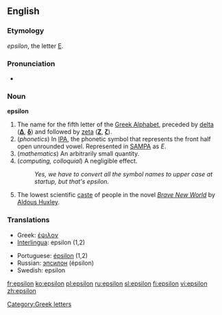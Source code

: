{{letter_disp2|delta|[[image:Greek_uc_epsilon.png|35px]][[image:Greek_lc_epsilon.png|24px]] |zeta|έψιλον|Ε|ε}}
==English==
=== Etymology ===
{{Gr.}} ''epsilon'', the letter [[Ε]].

===Pronunciation===
* {{IPA|/ɛpsɪlɒn/}}

===Noun===
'''epsilon'''
# The name for the fifth letter of the [[w:Greek alphabet|Greek Alphabet]], preceded by [[delta]] ('''[[Δ]]''', '''[[δ]]''') and followed by [[zeta]] ('''[[Ζ]]''', '''[[ζ]]''').
#(''phonetics'') In [[International Phonetic Alphabet|IPA]], the phonetic symbol that represents the front half open unrounded vowel. Represented in [[SAMPA]] as ''E''.
# (''mathematics'') An arbitrarily small quantity.
# (''computing, colloquial'') A negligible effect.
#: ''Yes, we have to convert all the symbol names to upper case at startup, but that's epsilon.''
# The lowest scientific [[caste]] of people in the novel ''[[w:Brave New World|Brave New World]]'' by [[w:Aldous Huxley|Aldous Huxley]].

===Translations===
{{top}}
*Greek: [[έψιλον]] {{n}}
*[[Interlingua]]: epsilon (1,2)
{{mid}}
*Portuguese: [[épsilon]] {{m}} (1,2)
*Russian: [[эпсилон]] (épsilon) {{m}}
*Swedish: epsilon
{{bottom}}

[[Category:Greek letters]]

[[fr:epsilon]]
[[ko:epsilon]]
[[pl:epsilon]]
[[ru:epsilon]]
[[sl:epsilon]]
[[fi:epsilon]]
[[vi:epsilon]]
[[zh:epsilon]]